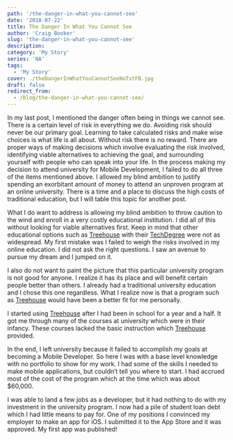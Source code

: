 ```yaml
---
path: '/the-danger-in-what-you-cannot-see'
date: '2018-07-22'
title: The Danger In What You Cannot See
author: 'Craig Booker'
slug: 'the-danger-in-what-you-cannot-see'
description:
category: 'My Story'
series: 'NA'
tags:
  - 'My Story'
cover: ./theDangerInWhatYouCannotSeeNoTxtFB.jpg
draft: false
redirect_from:
  - /blog/the-danger-in-what-you-cannot-see/
---
```


In my last post, I mentioned the danger often being in things we cannot see. There is a certain level of risk in everything we do. Avoiding risk should never be our primary goal. Learning to take calculated risks and make wise choices is what life is all about. Without risk there is no reward. There are proper ways of making decisions which involve evaluating the risk involved, identifying viable alternatives to achieving the goal, and surrounding yourself with people who can speak into your life. In the process making my decision to attend university for Mobile Development, I failed to do all three of the items mentioned above. I allowed my blind ambition to justify spending an exorbitant amount of money to attend an unproven program at an online university. There is a time and a place to discuss the high costs of traditional education, but I will table this topic for another post.

What I do want to address is allowing my blind ambition to throw caution to the wind and enroll in a very costly educational institution. I did all of this without looking for viable alternatives first. Keep in mind that other educational options such as [Treehouse](https://www.treehouse.com/) with their [TechDegree](https://teamtreehouse.com/techdegree) were not as widespread. My first mistake was I failed to weigh the risks involved in my online education. I did not ask the right questions. I saw an avenue to pursue my dream and I jumped on it.

I also do not want to paint the picture that this particular university program is not good for anyone. I realize it has its place and will benefit certain people better than others. I already had a traditional university education and I chose this one regardless. What I realize now is that a program such as [Treehouse](https://www.treehouse.com/) would have been a better fit for me personally.

I started using [Treehouse](https://www.treehouse.com/) after I had been in school for a year and a half. It got me through many of the courses at university which were in their infancy. These courses lacked the basic instruction which [Treehouse](https://www.treehouse.com/) provided.

In the end, I left university because it failed to accomplish my goals at becoming a Mobile Developer. So here I was with a base level knowledge with no portfolio to show for my work. I had some of the skills I needed to make mobile applications, but couldn’t tell you where to start. I had accrued most of the cost of the program which at the time which was about \$60,000.

I was able to land a few jobs as a developer, but it had nothing to do with my investment in the university program. I now had a pile of student loan debt which I had little means to pay for. One of my positions I convinced my employer to make an app for iOS. I submitted it to the App Store and it was approved. My first app was published!
